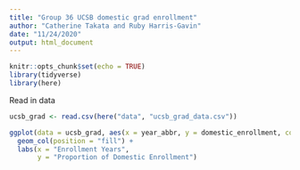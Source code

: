 ```yaml
---
title: "Group 36 UCSB domestic grad enrollment"
author: "Catherine Takata and Ruby Harris-Gavin"
date: "11/24/2020"
output: html_document
---
```


```r
knitr::opts_chunk$set(echo = TRUE)
library(tidyverse)
library(here)
```


Read in data 

```r
ucsb_grad <- read.csv(here("data", "ucsb_grad_data.csv"))
```

```r
ggplot(data = ucsb_grad, aes(x = year_abbr, y = domestic_enrollment, color = ethnicity)) +
  geom_col(position = "fill") + 
  labs(x = "Enrollment Years", 
       y = "Proportion of Domestic Enrollment")
  
```

